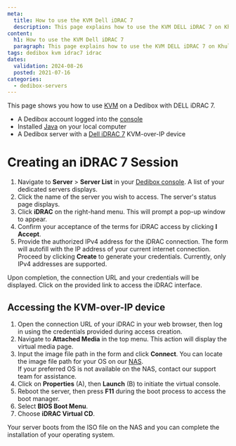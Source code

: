 ```yaml
---
meta:
  title: How to use the KVM Dell iDRAC 7
  description: This page explains how to use the KVM DELL iDRAC 7 on Khulnasoft Dedibox.
content:
  h1: How to use the KVM Dell iDRAC 7
  paragraph: This page explains how to use the KVM DELL iDRAC 7 on Khulnasoft Dedibox.
tags: dedibox kvm idrac7 idrac 
dates:
  validation: 2024-08-26
  posted: 2021-07-16
categories:
  - dedibox-servers
---
```


This page shows you how to use [KVM](/dedibox/kvm-over-ip/concepts/#kvm-over-ip) on a Dedibox with DELL iDRAC 7.

<Macro id="requirements" />

- A Dedibox account logged into the [console](https://console.online.net)
- Installed [Java](https://www.java.com/en/download/help/download_options.html) on your local computer
- A Dedibox server with a [Dell iDRAC 7](https://www.dell.com/support/manuals/en-us/integrated-dell-remote-access-cntrllr-7-v1.50.50/idrac7ug1.50.50-v1/overview) KVM-over-IP device

# Creating an iDRAC 7 Session

1. Navigate to **Server** > **Server List** in your [Dedibox console](https://console.online.net). A list of your dedicated servers displays.
2. Click the name of the server you wish to access. The server's status page displays.
3. Click **iDRAC** on the right-hand menu. This will prompt a pop-up window to appear.
   <Lightbox src="khulnasoft_idrac.webp" alt="" />
4. Confirm your acceptance of the terms for iDRAC access by clicking **I Accept**.
5. Provide the authorized IPv4 address for the iDRAC connection. The form will autofill with the IP address of your current internet connection. Proceed by clicking **Create** to generate your credentials.
   <Message type="note">
     Currently, only IPv4 addresses are supported.
   </Message>

Upon completion, the connection URL and your credentials will be displayed. Click on the provided link to access the iDRAC interface.

## Accessing the KVM-over-IP device

1. Open the connection URL of your iDRAC in your web browser, then log in using the credentials provided during access creation.
2. Navigate to **Attached Media** in the top menu. This action will display the virtual media page.
   <Lightbox src="khulnasoft_idrac7_dashboard.webp" alt="" />
3. Input the image file path in the form and click **Connect**.
   <Lightbox src="khulnasoft_idrac7_remote_share.webp" alt="" />
   <Message type="tip">
     You can locate the image file path for your OS on our [NAS](http://virtualmedia.online.net). <br />
     If your preferred OS is not available on the NAS, contact our support team for assistance.
   </Message>
4. Click on **Properties** (A), then **Launch** (B) to initiate the virtual console.
   <Lightbox src="khulnasoft_idrac7_console.webp" width="" />
5. Reboot the server, then press **F11** during the boot process to access the boot manager.
6. Select **BIOS Boot Menu**.
   <Lightbox src="khulnasoft_idrac7_bios_boot.webp" width="" />
7. Choose **iDRAC Virtual CD**.
   <Lightbox src="khulnasoft_idrac7_virtual_cd.webp" width="" />

Your server boots from the ISO file on the NAS and you can complete the installation of your operating system.


